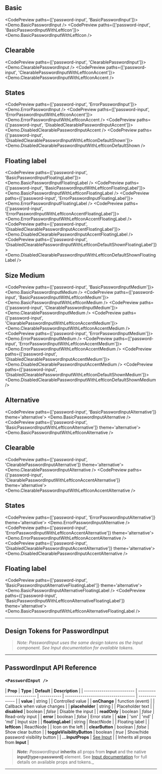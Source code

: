 
<TableOfContents />

## Basic

<CodePreview paths={['password-input', 'BasicPasswordInput']}>
  <Demo.BasicPasswordInput />
</CodePreview>
<CodePreview paths={['password-input', 'BasicPasswordInputWithLeftIcon']}>
  <Demo.BasicPasswordInputWithLeftIcon />
</CodePreview>

## Clearable

<CodePreview paths={['password-input', 'ClearablePasswordInput']}>
  <Demo.ClearablePasswordInput />
</CodePreview>
<CodePreview paths={['password-input', 'ClearablePasswordInputWithLeftIconAccent']}>
  <Demo.ClearablePasswordInputWithLeftIconAccent />
</CodePreview>

## States

<CodePreview paths={['password-input', 'ErrorPasswordInput']}>
  <Demo.ErrorPasswordInput />
</CodePreview>
<CodePreview paths={['password-input', 'ErrorPasswordInputWithLeftIconAccent']}>
  <Demo.ErrorPasswordInputWithLeftIconAccent />
</CodePreview>
<CodePreview paths={['password-input', 'DisabledClearablePasswordInputAccent']}>
  <Demo.DisabledClearablePasswordInputAccent />
</CodePreview>
<CodePreview paths={['password-input', 'DisabledClearablePasswordInputWithLeftIconDefaultShown']}>
  <Demo.DisabledClearablePasswordInputWithLeftIconDefaultShown />
</CodePreview>

## Floating label

<CodePreview paths={['password-input', 'BasicPasswordInputFloatingLabel']}>
  <Demo.BasicPasswordInputFloatingLabel />
</CodePreview>
<CodePreview paths={['password-input', 'BasicPasswordInputWithLeftIconFloatingLabel']}>
  <Demo.BasicPasswordInputWithLeftIconFloatingLabel />
</CodePreview>
<CodePreview paths={['password-input', 'ErrorPasswordInputFloatingLabel']}>
  <Demo.ErrorPasswordInputFloatingLabel />
</CodePreview>
<CodePreview paths={['password-input', 'ErrorPasswordInputWithLeftIconAccentFloatingLabel']}>
  <Demo.ErrorPasswordInputWithLeftIconAccentFloatingLabel />
</CodePreview>
<CodePreview paths={['password-input', 'DisabledClearablePasswordInputAccentFloatingLabel']}>
  <Demo.DisabledClearablePasswordInputAccentFloatingLabel />
</CodePreview>
<CodePreview paths={['password-input', 'DisabledClearablePasswordInputWithLeftIconDefaultShownFloatingLabel']}>
  <Demo.DisabledClearablePasswordInputWithLeftIconDefaultShownFloatingLabel />
</CodePreview>

## Size Medium

<CodePreview paths={['password-input', 'BasicPasswordInputMedium']}>
  <Demo.BasicPasswordInputMedium />
</CodePreview>
<CodePreview paths={['password-input', 'BasicPasswordInputWithLeftIconMedium']}>
  <Demo.BasicPasswordInputWithLeftIconMedium />
</CodePreview>
<CodePreview paths={['password-input', 'ClearablePasswordInputMedium']}>
  <Demo.ClearablePasswordInputMedium />
</CodePreview>
<CodePreview paths={['password-input', 'ClearablePasswordInputWithLeftIconAccentMedium']}>
  <Demo.ClearablePasswordInputWithLeftIconAccentMedium />
</CodePreview>
<CodePreview paths={['password-input', 'ErrorPasswordInputMedium']}>
  <Demo.ErrorPasswordInputMedium />
</CodePreview>
<CodePreview paths={['password-input', 'ErrorPasswordInputWithLeftIconAccentMedium']}>
  <Demo.ErrorPasswordInputWithLeftIconAccentMedium />
</CodePreview>
<CodePreview paths={['password-input', 'DisabledClearablePasswordInputAccentMedium']}>
  <Demo.DisabledClearablePasswordInputAccentMedium />
</CodePreview>
<CodePreview paths={['password-input', 'DisabledClearablePasswordInputWithLeftIconDefaultShownMedium']}>
  <Demo.DisabledClearablePasswordInputWithLeftIconDefaultShownMedium />
</CodePreview>

## Alternative

<CodePreview paths={['password-input', 'BasicPasswordInputAlternative']} theme='alternative'>
  <Demo.BasicPasswordInputAlternative />
</CodePreview>
<CodePreview paths={['password-input', 'BasicPasswordInputWithLeftIconAlternative']} theme='alternative'>
  <Demo.BasicPasswordInputWithLeftIconAlternative />
</CodePreview>

## Clearable

<CodePreview paths={['password-input', 'ClearablePasswordInputAlternative']} theme='alternative'>
  <Demo.ClearablePasswordInputAlternative />
</CodePreview>
<CodePreview paths={['password-input', 'ClearablePasswordInputWithLeftIconAccentAlternative']} theme='alternative'>
  <Demo.ClearablePasswordInputWithLeftIconAccentAlternative />
</CodePreview>

## States

<CodePreview paths={['password-input', 'ErrorPasswordInputAlternative']} theme='alternative'>
  <Demo.ErrorPasswordInputAlternative />
</CodePreview>
<CodePreview paths={['password-input', 'ErrorPasswordInputWithLeftIconAccentAlternative']} theme='alternative'>
  <Demo.ErrorPasswordInputWithLeftIconAccentAlternative />
</CodePreview>
<CodePreview paths={['password-input', 'DisabledClearablePasswordInputAccentAlternative']} theme='alternative'>
  <Demo.DisabledClearablePasswordInputAccentAlternative />
</CodePreview>

## Floating label

<CodePreview paths={['password-input', 'BasicPasswordInputAlternativeFloatingLabel']} theme='alternative'>
  <Demo.BasicPasswordInputAlternativeFloatingLabel />
</CodePreview>
<CodePreview paths={['password-input', 'BasicPasswordInputWithLeftIconAlternativeFloatingLabel']} theme='alternative'>
  <Demo.BasicPasswordInputWithLeftIconAlternativeFloatingLabel />
</CodePreview>

---

## Design Tokens for PasswordInput

> _Note: PasswordInput uses the same design tokens as the Input component. See Input documentation for available tokens._

---

## PasswordInput API Reference

### `<PasswordInput />`

| **Prop**                   | **Type**                  | **Default** | **Description**                      |
| -------------------------- | ------------------------- | ----------- | ------------------------------------ | -------------- |
| **value**                  | string                    |             | Controlled value                     |
| **onChange**               | function (event)          |             | Callback when value changes          |
| **placeholder**            | string                    |             | Placeholder text                     |
| **disabled**               | boolean                   | _false_     | Disable the input                    |
| **readOnly**               | boolean                   | _false_     | Read-only input                      |
| **error**                  | boolean                   | _false_     | Error state                          |
| **size**                   | 'sm'                      | 'md'        | 'md'                                 | Input size     |
| **floatingLabel**          | string                    | ReactNode   |                                      | Floating label |
| **leftIcon**               | ReactNode                 |             | Icon on the left                     |
| **clearButton**            | boolean                   | _false_     | Show clear button                    |
| **toggleVisibilityButton** | boolean                   | _true_      | Show/hide password visibility button |
| **...InputProps**          | [See Input](../BaseInput) |             | Inherits all props from **Input**    |

> **_Note:_** _PasswordInput_ **inherits** all props from **Input** and the native **input[type=password]** element. See [Input documentation](../BaseInput) for full details on available props and tokens.\_

---
